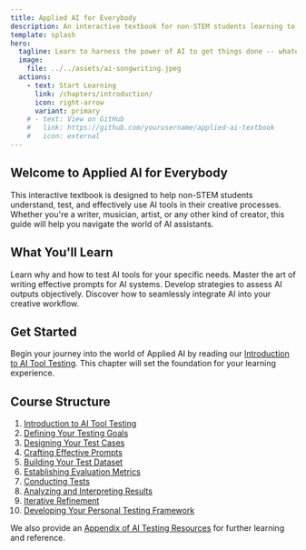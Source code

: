 ```yaml
---
title: Applied AI for Everybody
description: An interactive textbook for non-STEM students learning to test and evaluate AI tools.
template: splash
hero:
  tagline: Learn to harness the power of AI to get things done -- whatever that means for you!
  image:
    file: ../../assets/ai-songwriting.jpeg
  actions:
    - text: Start Learning
      link: /chapters/introduction/
      icon: right-arrow
      variant: primary
    # - text: View on GitHub
    #   link: https://github.com/yourusername/applied-ai-textbook
    #   icon: external
---
```



## Welcome to Applied AI for Everybody

This interactive textbook is designed to help non-STEM students understand, test, and effectively use AI tools in their creative processes. Whether you're a writer, musician, artist, or any other kind of creator, this guide will help you navigate the world of AI assistants.

## What You'll Learn

<CardGrid stagger>
	<Card title="AI Tool Testing" icon="magnifier">
		Learn why and how to test AI tools for your specific needs.
	</Card>
	<Card title="Prompt Crafting" icon="pencil">
		Master the art of writing effective prompts for AI systems.
	</Card>
	<Card title="Evaluation Techniques" icon="chart">
		Develop strategies to assess AI outputs objectively.
	</Card>
	<Card title="Creative Integration" icon="rocket">
		Discover how to seamlessly integrate AI into your creative workflow.
	</Card>
</CardGrid>

## Get Started

Begin your journey into the world of Applied AI by reading our [Introduction to AI Tool Testing](/chapters/introduction/). This chapter will set the foundation for your learning experience.

## Course Structure

1. [Introduction to AI Tool Testing](/chapters/introduction/)
2. [Defining Your Testing Goals](/chapters/defining-testing-goals/)
3. [Designing Your Test Cases](/chapters/designing-test-cases/)
4. [Crafting Effective Prompts](/chapters/crafting-prompts/)
5. [Building Your Test Dataset](/chapters/building-dataset/)
6. [Establishing Evaluation Metrics](/chapters/evaluation-metrics/)
7. [Conducting Tests](/chapters/conducting-tests/)
8. [Analyzing and Interpreting Results](/chapters/analyzing-results/)
9. [Iterative Refinement](/chapters/iterative-refinement/)
10. [Developing Your Personal Testing Framework](/chapters/personal-framework/)

We also provide an [Appendix of AI Testing Resources](/appendix/testing-resources/) for further learning and reference.